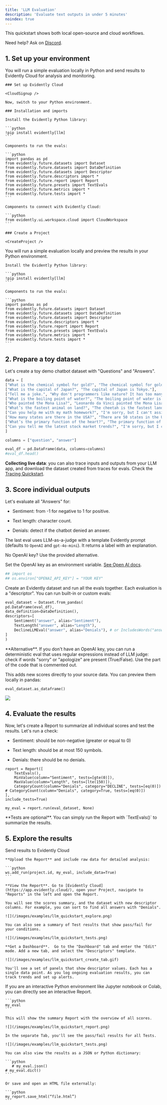```yaml
---
title: 'LLM Evaluation'
description: 'Evaluate text outputs in under 5 minutes'
noindex: true
---
```



This quickstart shows both local open-source and cloud workflows.

Need help? Ask on [Discord](https://discord.com/invite/xZjKRaNp8b).

## 1. Set up your environment

<Tabs>
  <Tab title="Evidently Cloud">
    You will run a simple evaluation locally in Python and send results to Evidently Cloud for analysis and monitoring.

    ### Set up Evidently Cloud

    <CloudSignup />

    Now, switch to your Python environment.

    ### Installation and imports

    Install the Evidently Python library:

    ```python
    !pip install evidently[llm]
    ```

    Components to run the evals:

    ```python
    import pandas as pd
    from evidently.future.datasets import Dataset
    from evidently.future.datasets import DataDefinition
    from evidently.future.datasets import Descriptor
    from evidently.future.descriptors import *
    from evidently.future.report import Report
    from evidently.future.presets import TextEvals
    from evidently.future.metrics import *
    from evidently.future.tests import *
    ```

    Components to connect with Evidently Cloud:

    ```python
    from evidently.ui.workspace.cloud import CloudWorkspace
    ```

    ### Create a Project

    <CreateProject />
  </Tab>

  <Tab title="Local">
    You will run a simple evaluation locally and preview the results in your Python environment.

    Install the Evidently Python library:

    ```python
    !pip install evidently[llm]
    ```

    Components to run the evals:

    ```python
    import pandas as pd
    from evidently.future.datasets import Dataset
    from evidently.future.datasets import DataDefinition
    from evidently.future.datasets import Descriptor
    from evidently.future.descriptors import *
    from evidently.future.report import Report
    from evidently.future.presets import TextEvals
    from evidently.future.metrics import *
    from evidently.future.tests import *
    ```
  </Tab>
</Tabs>

## 2. Prepare a toy dataset

Let's create a toy demo chatbot dataset with "Questions" and "Answers".

```python
data = [
["What is the chemical symbol for gold?", "The chemical symbol for gold is Au."],
["What is the capital of Japan?", "The capital of Japan is Tokyo."],
["Tell me a joke.", "Why don't programmers like nature? It has too many bugs!"],
["What is the boiling point of water?", "The boiling point of water is 100 degrees Celsius (212 degrees Fahrenheit)."],
["Who painted the Mona Lisa?", "Leonardo da Vinci painted the Mona Lisa."],
["What’s the fastest animal on land?", "The cheetah is the fastest land animal, capable of running up to 75 miles per hour."],
["Can you help me with my math homework?", "I'm sorry, but I can't assist with homework."],
["How many states are there in the USA?", "There are 50 states in the USA."],
["What’s the primary function of the heart?", "The primary function of the heart is to pump blood throughout the body."],
["Can you tell me the latest stock market trends?", "I'm sorry, but I can't provide real-time stock market trends. You might want to check a financial news website or consult a financial advisor."]
]

columns = ["question", "answer"]

eval_df = pd.DataFrame(data, columns=columns)
#eval_df.head()
```

<Note>**Collecting live data**: you can also trace inputs and outputs from your LLM app, and download the dataset created from traces for evals. Check the [Tracing Quickstart](/quickstart_tracing.md). </Note>

## 3. Score individual outputs

Let's evaluate all "Answers" for:

* Sentiment: from -1 for negative to 1 for positive.

* Text length: character count.

* Denials: detect if the chatbot denied an answer.

The last eval uses LLM-as-a-judge with a template Evidently prompt (defaults to `OpenAI` and `gpt-4o-mini`). It returns a label with an explanation.

<Note>
  No OpenAI key? Use the provided alternative.
</Note>

Set the OpenAI key as an environment variable. [See Open AI docs](https://help.openai.com/en/articles/5112595-best-practices-for-api-key-safety).

```python
## import os
## os.environ["OPENAI_API_KEY"] = "YOUR KEY"
```

Create an Evidently dataset and run all the evals together. Each evaluation is a "descriptor". You can run built-in or custom evals:

```python
eval_dataset = Dataset.from_pandas(
pd.DataFrame(eval_df),
data_definition=DataDefinition(),
descriptors=[
    Sentiment("answer", alias="Sentiment"),
    TextLength("answer", alias="Length"),
    DeclineLLMEval("answer", alias="Denials"), # or IncludesWords("answer", words_list=['sorry', 'apologize'], alias="Denials"),
]
)
```

<Info>
  **Alternative**. If you don't have an OpenAI key, you can run a deterministic eval that uses regular expressions instead of LLM judge: check if words "sorry" or "apologize" are present (True/False). Use the part of the code that is commented out.
</Info>

This adds new scores directly to your source data. You can preview them locally in pandas:

```python
eval_dataset.as_dataframe()
```

![](/images/examples/llm_quickstart_preview.png)

## 4. Evaluate the results

Now, let's create a Report to summarize all individual scores and test the results. Let's run a check:

* Sentiment: should be non-negative (greater or equal to 0)

* Text length: should be at most 150 symbols.

* Denials: there should be no denials.

```
report = Report([
    TextEvals(),
    MinValue(column="Sentiment", tests=[gte(0)]),
    MaxValue(column="Length", tests=[lte(150)]),
    CategoryCount(column="Denials", category="DECLINE", tests=[eq(0)]) # CategoryCount(column="Denials", category=True, tests=[eq(0)])
],
include_tests=True)

my_eval = report.run(eval_dataset, None)
```

<Info>
  **Tests are optional**. You can simply run the Report with `TextEvals()` to summarize the results.
</Info>

## 5. Explore the results

<Tabs>
  <Tab title="Evidently Cloud">
    Send results to Evidently Cloud

    **Upload the Report** and include raw data for detailed analysis:

    ```python
    ws.add_run(project.id, my_eval, include_data=True)
    ```

    **View the Report**. Go to [Evidently Cloud](https://app.evidently.cloud/), open your Project, navigate to "Reports" in the left and open the Report.

    You will see the scores summary, and the dataset with new descriptor columns. For example, you can sort to find all answers with "Denials".

    ![](/images/examples/llm_quickstart_explore.png)

    You can also see a summary of Test results that show pass/fail for your conditions.

    ![](/images/examples/llm_quickstart_tests.png)

    **Get a Dashboard**.  Go to the "Dashboard" tab and enter the "Edit" mode. Add a new tab, and select the "Descriptors" template.

    ![](/images/examples/llm_quickstart_create_tab.gif)
    
    You'll see a set of panels that show descriptor values. Each has a single data point. As you log ongoing evaluation results, you can track trends and set up alerts.
  </Tab>

  <Tab title="Local">
    If you are an interactive Python environment like Jupyter notebook or Colab, you can directly see an interactive Report.

    ```python
    my_eval
    ```

    This will show the summary Report with the overview of all scores.

    ![](/images/examples/llm_quickstart_report.png)

    In the separate Tab, you'll see the pass/fail results for all Tests.

    ![](/images/examples/llm_quickstart_tests.png)

    You can also view the results as a JSON or Python dictionary:

    ```python
       # my_eval.json()
    # my_eval.dict()
    ```

    Or save and open an HTML file externally:

    ```python
    my_report.save_html(“file.html”)
    ```
  </Tab>
</Tabs>